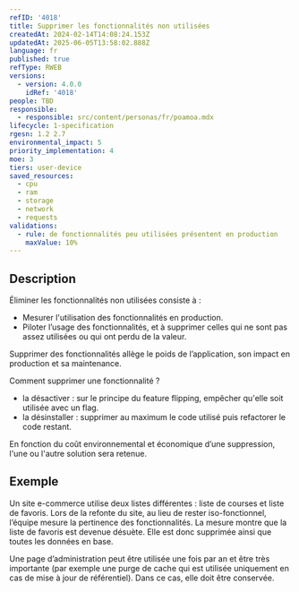 ```yaml
---
refID: '4018'
title: Supprimer les fonctionnalités non utilisées
createdAt: 2024-02-14T14:08:24.153Z
updatedAt: 2025-06-05T13:58:02.888Z
language: fr
published: true
refType: RWEB
versions:
  - version: 4.0.0
    idRef: '4018'
people: TBD
responsible:
  - responsible: src/content/personas/fr/poamoa.mdx
lifecycle: 1-specification
rgesn: 1.2 2.7
environmental_impact: 5
priority_implementation: 4
moe: 3
tiers: user-device
saved_resources:
  - cpu
  - ram
  - storage
  - network
  - requests
validations:
  - rule: de fonctionnalités peu utilisées présentent en production
    maxValue: 10%
---
```


## Description

Éliminer les fonctionnalités non utilisées consiste à :

* Mesurer l'utilisation des fonctionnalités en production.
* Piloter l’usage des fonctionnalités, et à supprimer celles qui ne sont pas assez utilisées ou qui ont perdu de la valeur.

Supprimer des fonctionnalités allège le poids de l’application, son impact en production et sa maintenance.

Comment supprimer une fonctionnalité ?

* la désactiver : sur le principe du feature flipping, empêcher qu'elle soit utilisée avec un flag.
* la désinstaller : supprimer au maximum le code utilisé puis refactorer le code restant.

En fonction du coût environnemental et économique d’une suppression, l'une ou l'autre solution sera retenue.

## Exemple

Un site e-commerce utilise deux listes différentes : liste de courses et liste de favoris. Lors de la refonte du site, au lieu de rester iso-fonctionnel, l’équipe mesure la pertinence des fonctionnalités. La mesure montre que la liste de favoris est devenue désuète. Elle est donc supprimée ainsi que toutes les données en base.

Une page d’administration peut être utilisée une fois par an et être très importante (par exemple une purge de cache qui est utilisée uniquement en cas de mise à jour de référentiel). Dans ce cas, elle doit être conservée.
